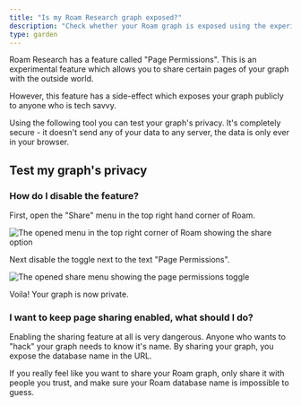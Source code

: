 ```yaml
---
title: "Is my Roam Research graph exposed?"
description: "Check whether your Roam graph is exposed using the experimental Page Permissions feature."
type: garden
---
```



Roam Research has a feature called "Page Permissions".
This is an experimental feature which allows you to share certain pages of your graph with the outside world.

However, this feature has a side-effect which exposes your graph publicly to anyone who is tech savvy.

Using the following tool you can test your graph's privacy. It's completely secure - it doesn't send any of your data to any server, the data is only ever in your browser.

## Test my graph's privacy

<RoamTester />

### How do I disable the feature?

First, open the "Share" menu in the top right hand corner of Roam.

![The opened menu in the top right corner of Roam showing the share option](./roam-share-button.png)

Next disable the toggle next to the text "Page Permissions".

![The opened share menu showing the page permissions toggle](./roam-disable-sharing.png)

Voila! Your graph is now private.

### I want to keep page sharing enabled, what should I do?

Enabling the sharing feature at all is very dangerous.
Anyone who wants to "hack" your graph needs to know it's name.
By sharing your graph, you expose the database name in the URL.

If you really feel like you want to share your Roam graph, only share it with people you trust, and make sure your Roam database name is impossible to guess.
